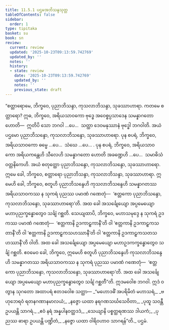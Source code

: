```yaml
---
title: 11.5.1 ပဌမအဘိသန္ဒသုတ္တ
tableOfContents: false
sidebar:
  order: 1
type: tipitaka
basket: su
book: sn
review:
  current: review
  updated: '2025-10-23T09:13:59.742769'
  updated_by: ''
  notes: ''
  history:
  - state: review
    date: '2025-10-23T09:13:59.742769'
    updated_by: ''
    notes: ''
    previous_state: draft
---
```



<ReviewStatus review={frontmatter.review} showDetails={true} />

<HypothesisAnnotation frontmatter={frontmatter} />

<DynamicBreadcrumb />

<Division number="1037" book="sn" e="ch" v="18" p="433">

<Paragraph number="2045" book="sn">
“စတ္တာရောမေ, ဘိက္ခဝေ, ပုညာဘိသန္ဒာ, ကုသလာဘိသန္ဒာ, သုခဿာဟာရာ. ကတမေ စတ္တာရော? ဣဓ, ဘိက္ခဝေ, အရိယသာဝကော ဗုဒ္ဓေ အဝေစ္စပ္ပသာဒေန သမန္နာဂတော ဟောတိ—  ဣတိပိ သော ဘဂဝါ …ပေ…  သတ္ထာ ဒေဝမနုဿာနံ ဗုဒ္ဓေါ ဘဂဝါတိ. အယံ ပဌမော ပုညာဘိသန္ဒော, ကုသလာဘိသန္ဒော, သုခဿာဟာရော.
</Paragraph>

<Paragraph number="2046" book="sn">
ပုန စပရံ, ဘိက္ခဝေ, အရိယသာဝကော ဓမ္မေ …ပေ…  သံဃေ …ပေ… .
</Paragraph>

<Paragraph number="2047" book="sn">
ပုန စပရံ, ဘိက္ခဝေ, အရိယသာဝကော အရိယကန္တေဟိ သီလေဟိ သမန္နာဂတော ဟောတိ အခဏ္ဍေဟိ …ပေ…  သမာဓိသံဝတ္တနိကေဟိ. အယံ စတုတ္ထော ပုညာဘိသန္ဒော, ကုသလာဘိသန္ဒော, သုခဿာဟာရော. ဣမေ ခေါ, ဘိက္ခဝေ, စတ္တာရော ပုညာဘိသန္ဒာ, ကုသလာဘိသန္ဒာ, သုခဿာဟာရာ.
</Paragraph>

<Paragraph number="2048" book="sn">
ဣမေဟိ ခေါ, ဘိက္ခဝေ, စတူဟိ ပုညာဘိသန္ဒေဟိ ကုသလာဘိသန္ဒေဟိ သမန္နာဂတဿ အရိယသာဝကဿ န သုကရံ ပုညဿ ပမာဏံ ဂဏေတုံ—  ‘ဧတ္တကော ပုညာဘိသန္ဒော, ကုသလာဘိသန္ဒော, သုခဿာဟာရော’တိ. အထ ခေါ အသင်္ချေယျော အပ္ပမေယျော မဟာပုညက္ခန္ဓောတွေဝ သင်္ချံ ဂစ္ဆတိ.
</Paragraph>

<Paragraph number="2049" book="sn">
သေယျထာပိ, ဘိက္ခဝေ, မဟာသမုဒ္ဒေ န သုကရံ ဥဒကဿ ပမာဏံ ဂဏေတုံ—  ‘ဧတ္တကာနိ ဥဒကာဠှကာနီ’တိ ဝါ ‘ဧတ္တကာနိ ဥဒကာဠှကသတာနီ’တိ ဝါ ‘ဧတ္တကာနိ ဥဒကာဠှကသဟဿာနီ’တိ ဝါ ‘ဧတ္တကာနိ ဥဒကာဠှကသတသဟဿာနီ’တိ ဝါတိ. အထ ခေါ အသင်္ချေယျော အပ္ပမေယျော မဟာဥဒကက္ခန္ဓောတွေဝ သင်္ချံ ဂစ္ဆတိ. ဧဝမေဝ ခေါ, ဘိက္ခဝေ, ဣမေဟိ စတူဟိ ပုညာဘိသန္ဒေဟိ ကုသလာဘိသန္ဒေဟိ သမန္နာဂတဿ အရိယသာဝကဿ န သုကရံ ပုညဿ ပမာဏံ ဂဏေတုံ—  ‘ဧတ္တကော ပုညာဘိသန္ဒော, ကုသလာဘိသန္ဒော, သုခဿာဟာရော’တိ. အထ ခေါ အသင်္ချေယျော အပ္ပမေယျော မဟာပုညက္ခန္ဓောတွေဝ သင်္ချံ ဂစ္ဆတီ”တိ.
</Paragraph>

<Paragraph number="2050" book="sn">
ဣဒမဝေါစ ဘဂဝါ. ဣဒံ ဝတွာန သုဂတော အထာပရံ ဧတဒဝေါစ သတ္ထာ—
</Paragraph>

<Paragraph number="2051" type="verses" book="sn">
_“မဟောဒဓိံ အပရိမိတံ မဟာသရံ,_  
_ဗဟုဘေရဝံ ရတနဂဏာနမာလယံ;_  
_နဇ္ဇော ယထာ နရဂဏသင်္ဃသေဝိတာ,_  
_ပုထူ သဝန္တီ ဥပယန္တိ သာဂရံ._  

</Paragraph>

<Paragraph number="2052" type="verses" book="sn">
_ဧဝံ နရံ အန္နပါနဝတ္ထဒဒံ,_  
_သေယျာနိ ပစ္စတ္ထရဏဿ ဒါယကံ;_  
_ပုညဿ ဓာရာ ဥပယန္တိ ပဏ္ဍိတံ,_  
_နဇ္ဇော ယထာ ဝါရိဝဟာဝ သာဂရန်”တိ._  


</Paragraph>
</Division>

<Paragraph number="2053" type="center" book="sn">
ပဌမံ.
</Paragraph>